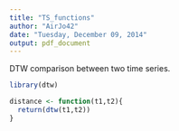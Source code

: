 ```yaml
---
title: "TS_functions"
author: "AirJo42"
date: "Tuesday, December 09, 2014"
output: pdf_document
---
```


DTW comparison between two time series.

```r
library(dtw)

distance <- function(t1,t2){
  return(dtw(t1,t2))
}

```
